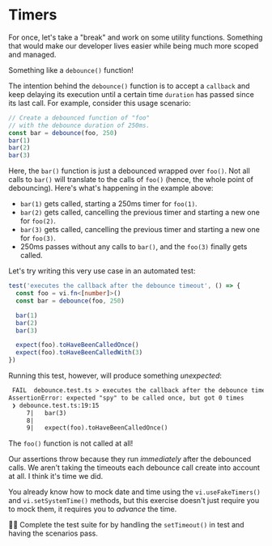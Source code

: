 # Timers

For once, let's take a "break" and work on some utility functions. Something that would make our developer lives easier while being much more scoped and managed.

Something like a `debounce()` function!

<CodeFile file="debounce.ts" />

The intention behind the `debounce()` function is to accept a `callback` and keep delaying its execution until a certain time `duration` has passed since its last call. For example, consider this usage scenario:

```ts
// Create a debounced function of "foo"
// with the debounce duration of 250ms.
const bar = debounce(foo, 250)
bar(1)
bar(2)
bar(3)
```

Here, the `bar()` function is just a debounced wrapped over `foo()`. Not all calls to `bar()` will translate to the calls of `foo()` (hence, the whole point of debouncing). Here's what's happening in the example above:

- `bar(1)` gets called, starting a 250ms timer for `foo(1)`.
- `bar(2)` gets called, cancelling the previous timer and starting a new one for `foo(2)`.
- `bar(3)` gets called, cancelling the previous timer and starting a new one for `foo(3)`.
- 250ms passes without any calls to `bar()`, and the `foo(3)` finally gets called.

Let's try writing this very use case in an automated test:

```ts filename=debounce.test.ts
test('executes the callback after the debounce timeout', () => {
  const foo = vi.fn<[number]>()
  const bar = debounce(foo, 250)

  bar(1)
  bar(2)
  bar(3)

  expect(foo).toHaveBeenCalledOnce()
  expect(foo).toHaveBeenCalledWith(3)
})
```

Running this test, however, will produce something _unexpected_:

```txt highlight=6
 FAIL  debounce.test.ts > executes the callback after the debounce timeout
AssertionError: expected "spy" to be called once, but got 0 times
 ❯ debounce.test.ts:19:15
     7|   bar(3)
     8|
     9|   expect(foo).toHaveBeenCalledOnce()
```

The `foo()` function is not called at all!

Our assertions throw because they run _immediately_ after the debounced calls. We aren't taking the timeouts each debounce call create into account at all. I think it's time we did.

You already know how to mock date and time using the `vi.useFakeTimers()` and `vi.setSystemTime()` methods, but this exercise doesn't just require you to mock them, it requires you to _advance_ the time.

👨‍💼 Complete the test suite for <InlineFile file="debounce.test.ts" /> by handling the `setTimeout()` in test and having the scenarios pass.

